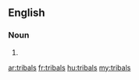 ==English==

===Noun===
{{head|en}}

# {{plural of|tribal}}

[[ar:tribals]]
[[fr:tribals]]
[[hu:tribals]]
[[my:tribals]]